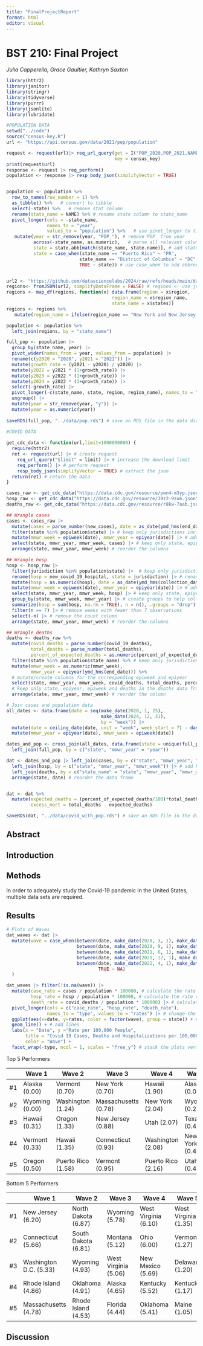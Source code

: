 ```yaml
---
title: "FinalProjectReport"
format: html
editor: visual
---
```


# BST 210: Final Project

*Julia Capperella, Grace Gaultier, Kathryn Saxton*
```r
library(httr2)
library(janitor)
library(stringr)
library(tidyverse)
library(purrr)
library(jsonlite)
library(lubridate)
```

```r

#POPULATION DATA
setwd("../code")
source("census-key.R")
url <- "https://api.census.gov/data/2021/pep/population"

request <- request(url)|> req_url_query(get = I("POP_2020,POP_2021,NAME"), `for` = I("state:*"), 
                                        key = census_key)
print(request$url)
response <- request |> req_perform()
population <- response |> resp_body_json(simplifyVector = TRUE) 


population <- population %>%
  row_to_names(row_number = 1) %>%
  as_tibble() %>%   # convert to tibble
  select(-state) %>%   # remove stat column
  rename(state_name = NAME) %>% # rename state column to state_name
  pivot_longer(cols = -state_name, 
               names_to = "year",
               values_to = "population") %>%   # use pivot_longer to tidy
   mutate(year = str_remove(year, "POP_"), # remove POP_ from year
          across(-state_name, as.numeric),   # parse all relevant columns to numeric
          state = state.abb[match(state_name, state.name)], # add state abbreviations using state.abb
          state = case_when(state_name == "Puerto Rico" ~ "PR", 
                           state_name == "District of Columbia" ~ "DC", 
                           TRUE ~ state)) # use case_when to add abbreviations for DC and PR


url2 <- "https://github.com/datasciencelabs/2024/raw/refs/heads/main/data/regions.json"
regions<- fromJSON(url2, simplifyDataFrame = FALSE) # regions <- use jsonlit JSON parser 
regions <- map_df(regions, function(x) data.frame(region = x$region, 
                                       region_name = x$region_name, 
                                       state_name = x$states))
regions <- regions %>%
   mutate(region_name = ifelse(region_name == "New York and New Jersey, Puerto Rico, Virgin Islands", "NY&NJ, PR, VI", region_name))

population <- population %>%
  left_join(regions, by = "state_name")

full_pop <- population |> 
  group_by(state_name, year) |> 
  pivot_wider(names_from = year, values_from = population) |>
  rename(c(y2020 = "2020", y2021 = "2021")) |>
  mutate(growth_rate = (y2021 - y2020) / y2020) |>
  mutate(y2022 = y2021 * (1+growth_rate)) |>
  mutate(y2023 = y2022 * (1+growth_rate)) |>
  mutate(y2024 = y2023 * (1+growth_rate)) |>
  select(-growth_rate) |>
  pivot_longer(-c(state_name, state, region, region_name), names_to = "year", values_to = "population") |>
  ungroup() |>
  mutate(year = str_remove(year, "y")) |>
  mutate(year = as.numeric(year))
 
saveRDS(full_pop, "../data/pop.rds") # save an RDS file in the data directory
  
#COVID DATA

get_cdc_data <- function(url,limit=1000000000) {
  require(httr2)
  ret <- request(url) |> # create request
    req_url_query("$limit" = limit) |> # increase the download limit
    req_perform() |> # perform request
    resp_body_json(simplifyVector = TRUE) # extract the json
  return(ret) # return the data
}

cases_raw <- get_cdc_data("https://data.cdc.gov/resource/pwn4-m3yp.json") # cases data
hosp_raw <- get_cdc_data("https://data.cdc.gov/resource/39z2-9zu6.json") # hospitalizations data
deaths_raw <- get_cdc_data("https://data.cdc.gov/resource/r8kw-7aab.json") # deaths data

## Wrangle cases
cases <- cases_raw |> 
  mutate(cases = parse_number(new_cases), date = as_date(ymd_hms(end_date))) |> # convert cases to numeric and date to date class
  filter(state %in% population$state) |> # keep only jurisdictions included in the population data frame
  mutate(mmwr_week = epiweek(date), mmwr_year = epiyear(date)) |> # add columns for the corresponding epiweek and epiyear
  select(state, mmwr_year, mmwr_week, cases) |> # keep only state, epiyear, epiweek, and cases in the cases data frame
  arrange(state, mmwr_year, mmwr_week) # reorder the columns

## Wrangle hosp
hosp <- hosp_raw |> 
  filter(jurisdiction %in% population$state) |>  # keep only jurisdictions included in the population data frame
  rename(hosp = new_covid_19_hospital, state = jurisdiction) |> # rename the columns
  mutate(hosp = as.numeric(hosp), date = as_date(ymd_hms(collection_date))) |> # convert hospitalizations to numeric and date to date class
  mutate(mmwr_week = epiweek(date), mmwr_year = epiyear(date)) |> # add columns for the corresponding epiweek and epiyear
  select(state, mmwr_year, mmwr_week, hosp) |> # keep only state, epiyear, epiweek and hospitalizations in the hosp data frame
  group_by(state, mmwr_week, mmwr_year) |> # create groups to help collapse by week
  summarize(hosp = sum(hosp, na.rm = TRUE), n = n(), .groups = "drop") |> # sum hospitalizations within a week
  filter(n == 7) |> # remove weeks with fewer than 7 observations
  select(-n) |> # remove the count column
  arrange(state, mmwr_year, mmwr_week) # reorder the columns

## Wrangle deaths
deaths <- deaths_raw %>%
  mutate(covid_deaths = parse_number(covid_19_deaths),
         total_deaths = parse_number(total_deaths),
         percent_of_expected_deaths = as.numeric(percent_of_expected_deaths)) %>% # convert deaths to numeric
  filter(state %in% population$state_name) %>% # keep only jurisdictions included in the population data frame
  mutate(mmwr_week = as.numeric(mmwr_week),
         mmwr_year = epiyear(ymd_hms(end_date))) %>%
  # mutate/create columns for the corresponding epiweek and epiyear
  select(state, mmwr_year, mmwr_week, covid_deaths, total_deaths, percent_of_expected_deaths) %>%
  # keep only state, epiyear, epiweek and deaths in the deaths data frame
  arrange(state, mmwr_year, mmwr_week) # reorder the column

# Join cases and population data
all_dates <- data.frame(date = seq(make_date(2020, 1, 25),
                                   make_date(2024, 12, 31), 
                                   by = "week")) |>
  mutate(date = ceiling_date(date, unit = "week", week_start = 7) - days(1)) |>
  mutate(mmwr_year = epiyear(date), mmwr_week = epiweek(date)) 

dates_and_pop <- cross_join(all_dates, data.frame(state = unique(full_pop$state))) |> 
  left_join(full_pop, by = c("state", "mmwr_year" = "year"))

dat <- dates_and_pop |> left_join(cases, by = c("state", "mmwr_year", "mmwr_week")) |> # join cases with the dates and population data frame
  left_join(hosp, by = c("state", "mmwr_year", "mmwr_week")) |> # add hospitalizations
  left_join(deaths, by = c("state_name" = "state", "mmwr_year", "mmwr_week")) |>
  arrange(state, date) # reorder the data frame


dat <- dat %>%
  mutate(expected_deaths = (percent_of_expected_deaths/100)*total_deaths,
         excess_mort = total_deaths - expected_deaths)

saveRDS(dat, "../data/covid_with_pop.rds") # save an RDS file in the data directory

```
## Abstract

## Introduction

## Methods

In order to adequately study the Covid-19 pandemic in the United States, multiple data sets are required.

## Results

```r
# Plots of Waves
dat_waves <- dat |>
  mutate(wave = case_when(between(date, make_date(2020, 3, 1), make_date(2020, 8, 31)) ~ 1,
                          between(date, make_date(2020, 9, 1), make_date(2021, 5, 31)) ~ 2,
                          between(date, make_date(2021, 6, 1), make_date(2021, 11, 30)) ~ 3,
                          between(date, make_date(2021, 12, 1), make_date(2022, 3, 31)) ~ 4,
                          between(date, make_date(2022, 4, 1), make_date(2023, 7, 31)) ~ 5,
                                  TRUE ~ NA)
  )

dat_waves |> filter(!is.na(wave)) |>
  mutate(case_rate = cases / population * 100000, # calculate the rate of cases per 100,000 people
         hosp_rate = hosp / population * 100000, # calculate the rate of hospitalizations per 100,000 people
         death_rate = covid_deaths / population * 100000) |> # calculate the rate of deaths per 100,000 people
  pivot_longer(cols = c("case_rate", "hosp_rate", "death_rate"), 
               names_to = "type", values_to = "rates") |> # change the format of the table for plotting
  ggplot(aes(x=date, y=rates, color = factor(wave), group = state)) + # create the plot with date on the x and rates on the y, colored by region and grouped by state
  geom_line() + # add lines
  labs(x = "Date", y ="Rate per 100,000 People", 
       title = "Covid 19 Cases, Deaths and Hospitalizations per 100,000 People Over Time", 
       color = "Wave") + 
  facet_wrap(~type, ncol = 1, scales = "free_y") # stack the plots vertically and adjust y axis
```
Top 5 Performers

|  | Wave 1 |  Wave 2 | Wave 3 | Wave 4 | Wave 5 |
|--|--------|--------|--------|--------|--------|
| #1 | Alaska (0.00) | Vermont (0.70) | New York (0.70) | Hawaii (1.90) | Alaska (0.00) |
| #2 | Wyoming (0.00) | Washington (1.24) | Massachusetts (0.78) | New York (2.04) | Wyoming (0.27) |
| #3 | Hawaii (0.31) | Oregon (1.33) | New Jersey (0.88) | Utah (2.07) | Texas (0.43) |
| #4 | Vermont (0.33) | Hawaii (1.35) | Connecticut (0.93) | Washington (2.08) | New York (0.46))|
| #5 | Oregon (0.50)| Puerto Rico (1.58) | Vermont (0.95) | Puerto Rico (2.16) | Utah (0.47) |

Bottom 5 Performers

|  | Wave 1 |  Wave 2 | Wave 3 | Wave 4 | Wave 5 |
|--|--------|--------|--------|--------|--------|
| #1 | New Jersey (6.20) | North Dakota (6.87) | Wyoming (5.78) | West Virginia (6.10) | West Virginia (1.35) |
| #2 | Connecticut (5.66) | South Dakota (6.81) | Montana (5.12) | Ohio (6.00) | Vermont (1.27) |
| #3 | Washington D.C. (5.33) | Wyoming (4.93) | West Virginia (5.06) | New Mexico (5.69) | Delaware (1.20)|
| #4 | Rhode Island (4.86) | Oklahoma (4.91) | Alaska (4.65) | Kentucky (5.52) | Kentucky (1.17)|
| #5 | Massachusetts (4.78)| Rhode Island (4.53) | Florida (4.44) | Oklahoma (5.41) | Maine (1.05) |

## Discussion
